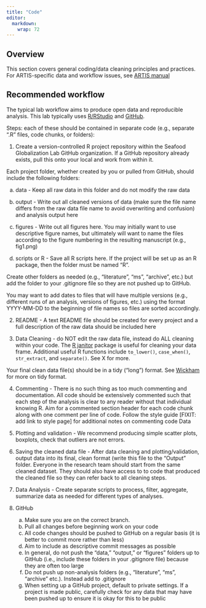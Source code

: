 ```yaml
---
title: "Code"
editor: 
  markdown: 
    wrap: 72
---
```


## Overview

This section covers general coding/data cleaning principles and practices. For ARTIS-specific data and workflow issues, see [ARTIS manual](https://seafood-globalization-lab.github.io/artis-manual/)

## Recommended workflow

The typical lab workflow aims to produce open data and reproducible
analysis. This lab typically uses [R/RStudio](https://posit.co/downloads/) and [GitHub](https://github.com/).

Steps: each of these should be contained in separate code (e.g.,
separate “.R” files, code chunks, or folders):

1.  Create a version-controlled R project repository within the Seafood
    Globalization Lab GitHub organization. If a GitHub repository
    already exists, pull this onto your local and work from within it.

Each project folder, whether created by you or pulled from GitHub,
should include the following folders:

a) data - Keep all raw data in this folder and do not modify the raw data

b) output - Write out all cleaned versions of data (make sure the file name
differs from the raw data file name to avoid overwriting and confusion)
and analysis output here

c) figures - Write out all figures here. You may initially want to use
descriptive figure names, but ultimately will want to name the files
according to the figure numbering in the resulting manuscript (e.g.,
fig1.png)

d) scripts or R - Save all R scripts here. If the project will be set up as
an R package, then the folder must be named "R".

Create other folders as needed (e.g., “literature”, “ms”, "archive",
etc.) but add the folder to your .gitignore file so they are not pushed
up to GitHub.

You may want to add dates to files that will have multiple versions
(e.g., different runs of an analysis, versions of figures, etc.) using
the format YYYY-MM-DD to the beginning of file names so files are sorted
accordingly.

2.  README - A text README file should be created for every project and
    a full description of the raw data should be included here

3.  Data Cleaning - do NOT edit the raw data file, instead do ALL
    cleaning within your code. The [R
    janitor](https://cran.r-project.org/web/packages/janitor/vignettes/janitor.html)
    package is useful for cleaning your data frame. Additional useful R
    functions include `to_lower()`, `case_when()`, `str_extract`, and
    `separate()`. See X for more.

Your final clean data file(s) should be in a tidy (“long”) format. See
[Wickham](https://r4ds.hadley.nz/data-tidy) for more on tidy format.

4.  Commenting - There is no such thing as too much commenting and
    documentation. All code should be extensively commented such that
    each step of the analysis is clear to any reader without that
    individual knowing R. Aim for a commented section header for each
    code chunk along with one comment per line of code. Follow the style
    guide \[FIXIT: add link to style page\] for additional notes on
    commenting code Data

5.  Plotting and validation - We recommend producing simple scatter
    plots, boxplots, check that outliers are not errors.

6.  Saving the cleaned data file - After data cleaning and
    plotting/validation, output data into its final, clean format (write
    this file to the “Output” folder. Everyone in the research team
    should start from the same cleaned dataset. They should also have
    access to to code that produced the cleaned file so they can refer
    back to all cleaning steps.

7.  Data Analysis - Create separate scripts to process, filter,
    aggregate, summarize data as needed for different types of analyses. 

8. GitHub
    a. Make sure you are on the correct branch. 
    b. Pull all changes before beginning work on your code
    c. All code changes should be pushed to GitHub on a regular basis (it is better to commit more rather than less)
    d. Aim to include as descriptive commit messages as possible
    e. In general, do not push the "data," "output," or "figures" folders up to GitHub (i.e., include these folders in your .gitignore file) because they are often too large
    f. Do not push up non-analysis folders (e.g., "literature", "ms", "archive" etc.). Instead add to .gitignore 
    g. When setting up a GitHub project, default to private settings. If a project is made public, carefully check for any data that may have been pushed up to ensure it is okay for this to be public
    
   